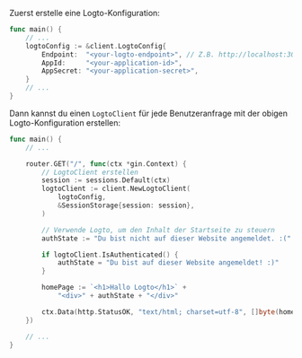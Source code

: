 
Zuerst erstelle eine Logto-Konfiguration:

```go title="main.go"
func main() {
	// ...
	logtoConfig := &client.LogtoConfig{
		Endpoint:  "<your-logto-endpoint>", // Z.B. http://localhost:3001
		AppId:     "<your-application-id>",
		AppSecret: "<your-application-secret>",
	}
	// ...
}
```

<GetAppSecret />

Dann kannst du einen `LogtoClient` für jede Benutzeranfrage mit der obigen Logto-Konfiguration erstellen:

```go title="main.go"
func main() {
	// ...

	router.GET("/", func(ctx *gin.Context) {
		// LogtoClient erstellen
		session := sessions.Default(ctx)
		logtoClient := client.NewLogtoClient(
			logtoConfig,
			&SessionStorage{session: session},
		)

		// Verwende Logto, um den Inhalt der Startseite zu steuern
		authState := "Du bist nicht auf dieser Website angemeldet. :("

		if logtoClient.IsAuthenticated() {
			authState = "Du bist auf dieser Website angemeldet! :)"
		}

		homePage := `<h1>Hallo Logto</h1>` +
			"<div>" + authState + "</div>"

		ctx.Data(http.StatusOK, "text/html; charset=utf-8", []byte(homePage))
	})

	// ...
}
```
